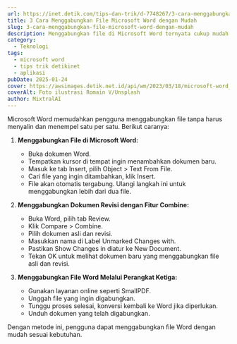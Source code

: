 ```yaml
---
url: https://inet.detik.com/tips-dan-trik/d-7748267/3-cara-menggabungkan-file-microsoft-word-dengan-mudah
title: 3 Cara Menggabungkan File Microsoft Word dengan Mudah
slug: 3-cara-menggabungkan-file-microsoft-word-dengan-mudah
description: Menggabungkan file di Microsoft Word ternyata cukup mudah dan cepat dilakukan. Tak perlu copy paste satu persatu, berikut cara mudahnya.
category:
  - Teknologi
tags:
  - microsoft word
  - tips trik detikinet
  - aplikasi
pubDate: 2025-01-24
cover: https://awsimages.detik.net.id/api/wm/2023/03/18/microsoft-word_169.jpeg?wid=54&w=650&v=1&t=jpeg
coverAlt: Foto ilustrasi Romain V/Unsplash
author: MixtralAI
---
```

Microsoft Word memudahkan pengguna menggabungkan file tanpa harus menyalin dan menempel satu per satu. Berikut caranya:

1. **Menggabungkan File di Microsoft Word:**
   - Buka dokumen Word.
   - Tempatkan kursor di tempat ingin menambahkan dokumen baru.
   - Masuk ke tab Insert, pilih Object > Text From File.
   - Cari file yang ingin ditambahkan, klik Insert.
   - File akan otomatis tergabung. Ulangi langkah ini untuk menggabungkan lebih dari dua file.

2. **Menggabungkan Dokumen Revisi dengan Fitur Combine:**
   - Buka Word, pilih tab Review.
   - Klik Compare > Combine.
   - Pilih dokumen asli dan revisi.
   - Masukkan nama di Label Unmarked Changes with.
   - Pastikan Show Changes in diatur ke New Document.
   - Tekan OK untuk melihat dokumen baru yang menggabungkan file asli dan revisi.

3. **Menggabungkan File Word Melalui Perangkat Ketiga:**
   - Gunakan layanan online seperti SmallPDF.
   - Unggah file yang ingin digabungkan.
   - Tunggu proses selesai, konversi kembali ke Word jika diperlukan.
   - Unduh dokumen yang telah digabungkan.

Dengan metode ini, pengguna dapat menggabungkan file Word dengan mudah sesuai kebutuhan.
